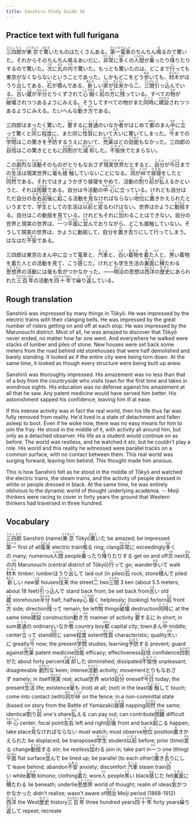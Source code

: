 ```yaml
---
title: Sanshiro Study Guide 16
---
```


## Practice text with full furigana

<p>
<ruby><rb>三四郎</rb><rt>さんしろう</rt></ruby>が<ruby><rb>東京</rb><rt>とうきょう</rt></ruby>で<ruby><rb>驚</rb><rt>おどろ</rt></ruby>いたものはたくさんある。<ruby><rb>第一</rb><rt>だいいち</rt></ruby><ruby><rb>電車</rb><rt>でんしゃ</rt></ruby>のちんちん<ruby><rb>鳴</rb><rt>な</rt></ruby>るので驚いた。それからそのちんちん鳴るあいだに、<ruby><rb>非常</rb><rt>ひじょう</rt></ruby>に<ruby><rb>多</rb><rt>おお</rt></ruby>くの<ruby><rb>人間</rb><rt>にんげん</rt></ruby>が<ruby><rb>乗</rb><rt>の</rt></ruby>ったり<ruby><rb>降</rb><rt>お</rt></ruby>りたりするので驚いた。<ruby><rb>次</rb><rt>つぎ</rt></ruby>に<ruby><rb>丸</rb><rt>まる</rt></ruby>の<ruby><rb>内</rb><rt>うち</rt></ruby>で驚いた。もっとも驚いたのは、どこまで<ruby><rb>行</rb><rt>い</rt></ruby>っても東京がなくならないということであった。しかもどこをどう<ruby><rb>歩</rb><rt>ある</rt></ruby>いても、<ruby><rb>材木</rb><rt>ざいもく</rt></ruby>がほうり<ruby><rb>出</rb><rt>だ</rt></ruby>してある、<ruby><rb>石</rb><rt>いし</rt></ruby>が<ruby><rb>積</rb><rt>つ</rt></ruby>んである、<ruby><rb>新</rb><rt>あたら</rt></ruby>しい<ruby><rb>家</rb><rt>いえ</rt></ruby>が<ruby><rb>往来</rb><rt>おうらい</rt></ruby>から<ruby><rb>二</rb><rt>に</rt></ruby>、<ruby><rb>三間</rb><rt>さんげん</rt></ruby><ruby><rb>引</rb><rt>ひ</rt></ruby>っ<ruby><rb>込</rb><rt>こ</rt></ruby>んでいる、<ruby><rb>古</rb><rt>ふる</rt></ruby>い<ruby><rb>蔵</rb><rt>くら</rt></ruby>が<ruby><rb>半分</rb><rt>はんぶん</rt></ruby>とりくずされて<ruby><rb>心細</rb><rt>こころぼそ</rt></ruby>く<ruby><rb>前</rb><rt>まえ</rt></ruby>の<ruby><rb>方</rb><rt>ほう</rt></ruby>に<ruby><rb>残</rb><rt>のこ</rt></ruby>っている。すべての<ruby><rb>物</rb><rt>もの</rt></ruby>が<ruby><rb>破壊</rb><rt>はかい</rt></ruby>されつつあるようにみえる。そうしてすべての物がまた<ruby><rb>同時</rb><rt>どうじ</rt></ruby>に<ruby><rb>建設</rb><rt>けんせつ</rt></ruby>されつつあるようにみえる。たいへんな<ruby><rb>動</rb><rt>うご</rt></ruby>き<ruby><rb>方</rb><rt>かた</rt></ruby>である。
</p>

<p>
三四郎はまったく驚いた。<ruby><rb>要</rb><rt>よう</rt></ruby>するに<ruby><rb>普通</rb><rt>ふつう</rt></ruby>のいなか<ruby><rb>者</rb><rt>もの</rt></ruby>がはじめて<ruby><rb>都</rb><rt>みやこ</rt></ruby>のまん<ruby><rb>中</rb><rt>なか</rt></ruby>に<ruby><rb>立</rb><rt>た</rt></ruby>って驚くと<ruby><rb>同</rb><rt>おな</rt></ruby>じ<ruby><rb>程度</rb><rt>ていど</rt></ruby>に、また同じ<ruby><rb>性質</rb><rt>せいしつ</rt></ruby>において<ruby><rb>大</rb><rt>おお</rt></ruby>いに驚いてしまった。<ruby><rb>今</rb><rt>いま</rt></ruby>までの<ruby><rb>学問</rb><rt>がくもん</rt></ruby>はこの驚きを<ruby><rb>予防</rb><rt>よぼう</rt></ruby>するうえにおいて、<ruby><rb>売薬</rb><rt>ばいやく</rt></ruby>ほどの<ruby><rb>効能</rb><rt>こうのう</rt></ruby>もなかった。三四郎の<ruby><rb>自信</rb><rt>じしん</rt></ruby>はこの驚きとともに<ruby><rb>四割</rb><rt>よんわり</rt></ruby>がた<ruby><rb>減却</rb><rt>げんきゃく</rt></ruby>した。<ruby><rb>不愉快</rb><rt>ふゆかい</rt></ruby>でたまらない。
</p>

<p>
この<ruby><rb>劇烈</rb><rt>げきれつ</rt></ruby>な<ruby><rb>活動</rb><rt>かつどう</rt></ruby>そのものがとりもなおさず<ruby><rb>現実</rb><rt>げんじつ</rt></ruby><ruby><rb>世界</rb><rt>せかい</rt></ruby>だとすると、<ruby><rb>自分</rb><rt>じぶん</rt></ruby>が<ruby><rb>今日</rb><rt>こんにち</rt></ruby>までの<ruby><rb>生活</rb><rt>せいかつ</rt></ruby>は現実世界に<ruby><rb>毫</rb><rt>ごう</rt></ruby>も<ruby><rb>接触</rb><rt>せっしょく</rt></ruby>していないことになる。<ruby><rb>洞</rb><rt>ほら</rt></ruby>が<ruby><rb>峠</rb><rt>とうげ</rt></ruby>で<ruby><rb>昼寝</rb><rt>ひるね</rt></ruby>をしたと<ruby><rb>同然</rb><rt>どうぜん</rt></ruby>である。それではきょうかぎり昼寝をやめて、活動の<ruby><rb>割</rb><rt>わ</rt></ruby>り<ruby><rb>前</rb><rt>まえ</rt></ruby>が<ruby><rb>払</rb><rt>はら</rt></ruby>えるかというと、それは<ruby><rb>困難</rb><rt>こんなん</rt></ruby>である。自分は今活動の<ruby><rb>中心</rb><rt>ちゅうしん</rt></ruby>に立っている。けれども自分はただ自分の<ruby><rb>左右</rb><rt>さゆう</rt></ruby><ruby><rb>前後</rb><rt>ぜんご</rt></ruby>に<ruby><rb>起</rb><rt>お</rt></ruby>こる活動を<ruby><rb>見</rb><rt>み</rt></ruby>なければならない<ruby><rb>地位</rb><rt>ちい</rt></ruby>に<ruby><rb>置</rb><rt>お</rt></ruby>きかえられたというまでで、<ruby><rb>学生</rb><rt>がくせい</rt></ruby>としての生活は<ruby><rb>以前</rb><rt>いぜん</rt></ruby>と<ruby><rb>変</rb><rt>かわ</rt></ruby>るわけはない。世界はかように<ruby><rb>動揺</rb><rt>どうよう</rt></ruby>する。自分はこの動揺を見ている。けれどもそれに<ruby><rb>加</rb><rt>くわ</rt></ruby>わることはできない。自分の世界と現実の世界は、<ruby><rb>一</rb><rt>ひと</rt></ruby>つ<ruby><rb>平面</rb><rt>へいめん</rt></ruby>に<ruby><rb>並</rb><rt>なら</rt></ruby>んでおりながら、どこも接触していない。そうして現実の世界は、かように動揺して、自分を<ruby><rb>置</rb><rt>お</rt></ruby>き<ruby><rb>去</rb><rt>ざ</rt></ruby>りにして行ってしまう。はなはだ<ruby><rb>不安</rb><rt>ふあん</rt></ruby>である。
</p>

<p>
三四郎は東京のまん中に立って電車と、<ruby><rb>汽車</rb><rt>きしゃ</rt></ruby>と、<ruby><rb>白</rb><rt>しろ</rt></ruby>い<ruby><rb>着物</rb><rt>きもの</rt></ruby>を<ruby><rb>着</rb><rt>き</rt></ruby>た<ruby><rb>人</rb><rt>ひと</rt></ruby>と、<ruby><rb>黒</rb><rt>くろ</rt></ruby>い着物を着た人との活動を見て、こう<ruby><rb>感</rb><rt>かん</rt></ruby>じた。けれども学生生活の<ruby><rb>裏面</rb><rt>りめん</rt></ruby>に<ruby><rb>横</rb><rt>よこ</rt></ruby>たわる<ruby><rb>思想界</rb><rt>しそうかい</rt></ruby>の活動には毫も<ruby><rb>気</rb><rt>き</rt></ruby>がつかなかった。――<ruby><rb>明治</rb><rt>めいじ</rt></ruby>の思想は<ruby><rb>西洋</rb><rt>せいよう</rt></ruby>の<ruby><rb>歴史</rb><rt>れきし</rt></ruby>にあらわれた<ruby><rb>三百年</rb><rt>さんびゃくねん</rt></ruby>の活動を<ruby><rb>四十年</rb><rt>よんじゅうねん</rt></ruby>で<ruby><rb>繰</rb><rt>く</rt></ruby>り<ruby><rb>返</rb><rt>かえ</rt></ruby>している。
</p>


## Rough translation

Sanshirō was impressed by many things in Tōkyō. He was impressed by the electric trains with their clanging bells. He was impressed by the great number of riders getting on and off at each stop. He was impressed by the Marunouchi district. Most of all, he was amazed to discover that Tōkyō never ended, no matter how far one went. And everywhere he walked were stacks of lumber and piles of stone. New houses were set back some meters from the road behind old storehouses that were half demolished and barely standing. It looked as if the entire city were being torn down. At the same time, it looked as though every structure were being built up anew.

Sanshirō was thoroughly impressed. His amazement was no less than that of a boy from the countryside who visits town for the first time and takes in wondrous sights. His education was no defense against his amazement at all that he saw. Any patent medicine would have served him better. His astonishment sapped his confidence, leaving him ill at ease.

If this intense activity was in fact the real world, then his life thus far was fully removed from reality. He'd lived in a state of detachment and fallen asleep to boot. Even if he woke now, there was no easy means for him to join the fray. He stood in the middle of it, with activity all around him, but only as a detached observer. His life as a student would continue on as before. The world was restless, and he watched it stir, but he couldn't play a role. His world and this reality he witnessed were parallel tracks on a common surface, with no contact between them. This real world was surging forward, leaving him behind. This thought made him anxious.

This is how Sanshirō felt as he stood in the middle of Tōkyō and watched the electric trains, the steam trains, and the activity of people dressed in white or people dressed in black. At the same time, he was entirely oblivious to the dynamic world of thought underlying academia. -- Meiji thinkers were racing to cover in forty years the ground that Western thinkers had traversed in three hundred. 


## Vocabulary

<p>
<span class="vocabstudy"><ruby><rb>三四郎</rb><rt>さんしろう</rt></ruby>&nbsp;Sanshirō (name)</span><span class="vocabstudy"><ruby><rb>東京</rb><rt>とうきょう</rt></ruby>&nbsp;Tōkyō</span><span class="vocabstudy"><ruby><rb>驚</rb><rt>おどろ</rt></ruby>いた&nbsp;be amazed; be impressed</span><span class="vocabstudy"><ruby><rb>第一</rb><rt>だいいち</rt></ruby>&nbsp;first of all</span><span class="vocabstudy"><ruby><rb>電車</rb><rt>でんしゃ</rt></ruby>&nbsp;electric train</span><span class="vocabstudy"><ruby><rb>鳴</rb><rt>な</rt></ruby>る&nbsp;ring; clang</span><span class="vocabstudy"><ruby><rb>非常</rb><rt>ひじょう</rt></ruby>に&nbsp;exceedingly</span><span class="vocabstudy"><ruby><rb>多</rb><rt>おお</rt></ruby>くの&nbsp;many; numerous</span><span class="vocabstudy"><ruby><rb>人間</rb><rt>にんげん</rt></ruby>&nbsp;people</span><span class="vocabstudy"><ruby><rb>乗</rb><rt>の</rt></ruby>ったり<ruby><rb>降</rb><rt>お</rt></ruby>りたりする&nbsp;get on and off</span><span class="vocabstudy"><ruby><rb>次</rb><rt>つぎ</rt></ruby>&nbsp;next</span><span class="vocabstudy"><ruby><rb>丸</rb><rt>まる</rt></ruby>の<ruby><rb>内</rb><rt>うち</rt></ruby>&nbsp;Marunouchi (central district of Tōkyō)</span><span class="vocabstudy"><ruby><rb>行</rb><rt>い</rt></ruby>って&nbsp;go; wander</span><span class="vocabstudy"><ruby><rb>歩</rb><rt>ある</rt></ruby>いて&nbsp;walk</span><span class="vocabstudy"><ruby><rb>材木</rb><rt>ざいもく</rt></ruby>&nbsp;timber; lumber</span><span class="vocabstudy">ほうり<ruby><rb>出</rb><rt>だ</rt></ruby>して&nbsp;laid out (in piles)</span><span class="vocabstudy"><ruby><rb>石</rb><rt>いし</rt></ruby>&nbsp;rock; stone</span><span class="vocabstudy"><ruby><rb>積</rb><rt>つ</rt></ruby>んで&nbsp;piled</span><span class="vocabstudy"><ruby><rb>新</rb><rt>あたら</rt></ruby>しい&nbsp;new</span><span class="vocabstudy"><ruby><rb>家</rb><rt>いえ</rt></ruby>&nbsp;houses</span><span class="vocabstudy"><ruby><rb>往来</rb><rt>おうらい</rt></ruby>&nbsp;the street</span><span class="vocabstudy"><ruby><rb>二</rb><rt>に</rt></ruby>&nbsp;two</span><span class="vocabstudy"><ruby><rb>三間</rb><rt>さんげん</rt></ruby>&nbsp;3 ken (about 5.5 meters; about 18 feet)</span><span class="vocabstudy"><ruby><rb>引</rb><rt>ひ</rt></ruby>っ<ruby><rb>込</rb><rt>こ</rt></ruby>んで&nbsp;stand back from; be set back from</span><span class="vocabstudy"><ruby><rb>古</rb><rt>ふる</rt></ruby>い&nbsp;old</span><span class="vocabstudy"><ruby><rb>蔵</rb><rt>くら</rt></ruby>&nbsp;storehouse</span><span class="vocabstudy"><ruby><rb>半分</rb><rt>はんぶん</rt></ruby>&nbsp;half; halfway</span><span class="vocabstudy"><ruby><rb>心細</rb><rt>こころぼそ</rt></ruby>く&nbsp;helplessly; (looking) forlorn</span><span class="vocabstudy"><ruby><rb>前</rb><rt>まえ</rt></ruby>&nbsp;front</span><span class="vocabstudy"><ruby><rb>方</rb><rt>ほう</rt></ruby>&nbsp;side; direction</span><span class="vocabstudy"><ruby><rb>残</rb><rt>のこ</rt></ruby>って&nbsp;remain; be left</span><span class="vocabstudy"><ruby><rb>物</rb><rt>もの</rt></ruby>&nbsp;things</span><span class="vocabstudy"><ruby><rb>破壊</rb><rt>はかい</rt></ruby>&nbsp;destruction</span><span class="vocabstudy"><ruby><rb>同時</rb><rt>どうじ</rt></ruby>に&nbsp;at the same time</span><span class="vocabstudy"><ruby><rb>建設</rb><rt>けんせつ</rt></ruby>&nbsp;construction</span><span class="vocabstudy"><ruby><rb>動</rb><rt>うご</rt></ruby>き<ruby><rb>方</rb><rt>かた</rt></ruby>&nbsp;manner of activity</span>
<span class="vocabstudy"><ruby><rb>要</rb><rt>よう</rt></ruby>するに&nbsp;in short; in sum</span><span class="vocabstudy"><ruby><rb>普通</rb><rt>ふつう</rt></ruby>の&nbsp;ordinary</span><span class="vocabstudy">いなか<ruby><rb>者</rb><rt>もの</rt></ruby>&nbsp;country boy</span><span class="vocabstudy"><ruby><rb>都</rb><rt>みやこ</rt></ruby>&nbsp;capital city; town</span><span class="vocabstudy">まん<ruby><rb>中</rb><rt>なか</rt></ruby>&nbsp;middle; center</span><span class="vocabstudy"><ruby><rb>立</rb><rt>た</rt></ruby>って&nbsp;stand</span><span class="vocabstudy"><ruby><rb>同</rb><rt>おな</rt></ruby>じ&nbsp;same</span><span class="vocabstudy"><ruby><rb>程度</rb><rt>ていど</rt></ruby>&nbsp;extent</span><span class="vocabstudy"><ruby><rb>性質</rb><rt>せいしつ</rt></ruby>&nbsp;characteristic; quality</span><span class="vocabstudy"><ruby><rb>大</rb><rt>おお</rt></ruby>いに&nbsp;greatly</span><span class="vocabstudy"><ruby><rb>今</rb><rt>いま</rt></ruby>&nbsp;now; the present</span><span class="vocabstudy"><ruby><rb>学問</rb><rt>がくもん</rt></ruby>&nbsp;studies; learning</span><span class="vocabstudy"><ruby><rb>予防</rb><rt>よぼう</rt></ruby>する&nbsp;prevent; guard against</span><span class="vocabstudy"><ruby><rb>売薬</rb><rt>ばいやく</rt></ruby>&nbsp;patent medicine</span><span class="vocabstudy"><ruby><rb>効能</rb><rt>こうのう</rt></ruby>&nbsp;efficacy; effectiveness</span><span class="vocabstudy"><ruby><rb>自信</rb><rt>じしん</rt></ruby>&nbsp;confidence</span><span class="vocabstudy"><ruby><rb>四割</rb><rt>よんわり</rt></ruby>がた&nbsp;about forty percent</span><span class="vocabstudy"><ruby><rb>減却</rb><rt>げんきゃく</rt></ruby>した&nbsp;diminished; dissipated</span><span class="vocabstudy"><ruby><rb>不愉快</rb><rt>ふゆかい</rt></ruby>&nbsp;unpleasant; disagreeable</span>
<span class="vocabstudy"><ruby><rb>劇烈</rb><rt>げきれつ</rt></ruby>な&nbsp;keen; intense</span><span class="vocabstudy"><ruby><rb>活動</rb><rt>かつどう</rt></ruby>&nbsp;activity; movement</span><span class="vocabstudy">とりもなおさず&nbsp;namely; in itself</span><span class="vocabstudy"><ruby><rb>現実</rb><rt>げんじつ</rt></ruby>&nbsp;real; actual</span><span class="vocabstudy"><ruby><rb>世界</rb><rt>せかい</rt></ruby>&nbsp;world</span><span class="vocabstudy"><ruby><rb>自分</rb><rt>じぶん</rt></ruby>&nbsp;oneself</span><span class="vocabstudy"><ruby><rb>今日</rb><rt>こんにち</rt></ruby>&nbsp;today; the present</span><span class="vocabstudy"><ruby><rb>生活</rb><rt>せいかつ</rt></ruby>&nbsp;life; existence</span><span class="vocabstudy"><ruby><rb>毫</rb><rt>ごう</rt></ruby>も&nbsp;(not) at all; (not) in the least</span><span class="vocabstudy"><ruby><rb>接触</rb><rt>せっしょく</rt></ruby>して&nbsp;touch; come into contact (with)</span><span class="vocabstudy"><ruby><rb>洞</rb><rt>ほら</rt></ruby>が<ruby><rb>峠</rb><rt>とうげ</rt></ruby>&nbsp;on the fence; in a non-committal state (based on story from the Battle of Yamazaki)</span><span class="vocabstudy"><ruby><rb>昼寝</rb><rt>ひるね</rt></ruby>&nbsp;napping</span><span class="vocabstudy"><ruby><rb>同然</rb><rt>どうぜん</rt></ruby>&nbsp;the same; identical</span><span class="vocabstudy"><ruby><rb>割</rb><rt>わ</rt></ruby>り<ruby><rb>前</rb><rt>まえ</rt></ruby>&nbsp;one's share</span><span class="vocabstudy"><ruby><rb>払</rb><rt>はら</rt></ruby>える&nbsp;can pay out; can contribute</span><span class="vocabstudy"><ruby><rb>困難</rb><rt>こんなん</rt></ruby>&nbsp;difficult</span><span class="vocabstudy"><ruby><rb>中心</rb><rt>ちゅうしん</rt></ruby>&nbsp;center; focal point</span><span class="vocabstudy"><ruby><rb>左右</rb><rt>さゆう</rt></ruby>&nbsp;left and right</span><span class="vocabstudy"><ruby><rb>前後</rb><rt>ぜんご</rt></ruby>&nbsp;front and back</span><span class="vocabstudy"><ruby><rb>起</rb><rt>お</rt></ruby>こる&nbsp;happen; take place</span><span class="vocabstudy"><ruby><rb>見</rb><rt>み</rt></ruby>なければならない&nbsp;must watch; must observe</span><span class="vocabstudy"><ruby><rb>地位</rb><rt>ちい</rt></ruby>&nbsp;position</span><span class="vocabstudy"><ruby><rb>置</rb><rt>お</rt></ruby>きかえられた&nbsp;be displaced; be transposed</span><span class="vocabstudy"><ruby><rb>学生</rb><rt>がくせい</rt></ruby>&nbsp;student</span><span class="vocabstudy"><ruby><rb>以前</rb><rt>いぜん</rt></ruby>&nbsp;before; prior (time)</span><span class="vocabstudy"><ruby><rb>変</rb><rt>かわ</rt></ruby>る&nbsp;change</span><span class="vocabstudy"><ruby><rb>動揺</rb><rt>どうよう</rt></ruby>する&nbsp;stir; be restless</span><span class="vocabstudy"><ruby><rb>加</rb><rt>くわ</rt></ruby>わる&nbsp;join in; take part in</span><span class="vocabstudy"><ruby><rb>一</rb><rt>ひと</rt></ruby>つ&nbsp;one (thing)</span><span class="vocabstudy"><ruby><rb>平面</rb><rt>へいめん</rt></ruby>&nbsp;flat surface</span><span class="vocabstudy"><ruby><rb>並</rb><rt>なら</rt></ruby>んで&nbsp;be lined up; be parallel (to each other)</span><span class="vocabstudy"><ruby><rb>置</rb><rt>お</rt></ruby>き<ruby><rb>去</rb><rt>ざ</rt></ruby>りにして&nbsp;leave behind; abandon</span><span class="vocabstudy"><ruby><rb>不安</rb><rt>ふあん</rt></ruby>&nbsp;anxiety; discomfort</span>
<span class="vocabstudy"><ruby><rb>汽車</rb><rt>きしゃ</rt></ruby>&nbsp;steam train</span><span class="vocabstudy"><ruby><rb>白</rb><rt>しろ</rt></ruby>い&nbsp;white</span><span class="vocabstudy"><ruby><rb>着物</rb><rt>きもの</rt></ruby>&nbsp;kimono; clothing</span><span class="vocabstudy"><ruby><rb>着</rb><rt>き</rt></ruby>た&nbsp;wore</span><span class="vocabstudy"><ruby><rb>人</rb><rt>ひと</rt></ruby>&nbsp;people</span><span class="vocabstudy"><ruby><rb>黒</rb><rt>くろ</rt></ruby>い&nbsp;black</span><span class="vocabstudy"><ruby><rb>感</rb><rt>かん</rt></ruby>じた&nbsp;felt</span><span class="vocabstudy"><ruby><rb>裏面</rb><rt>りめん</rt></ruby>に<ruby><rb>横</rb><rt>よこ</rt></ruby>たわる&nbsp;lie beneath; underlie</span><span class="vocabstudy"><ruby><rb>思想界</rb><rt>しそうかい</rt></ruby>&nbsp;world of thought; realm of ideas</span><span class="vocabstudy"><ruby><rb>気</rb><rt>き</rt></ruby>がつかなかった&nbsp;didn't realize; wasn't aware of</span><span class="vocabstudy"><ruby><rb>明治</rb><rt>めいじ</rt></ruby>&nbsp;Meiji period (1868-1912)</span><span class="vocabstudy"><ruby><rb>西洋</rb><rt>せいよう</rt></ruby>&nbsp;the West</span><span class="vocabstudy"><ruby><rb>歴史</rb><rt>れきし</rt></ruby>&nbsp;history</span><span class="vocabstudy"><ruby><rb>三百年</rb><rt>さんびゃくねん</rt></ruby>&nbsp;three hundred years</span><span class="vocabstudy"><ruby><rb>四十年</rb><rt>よんじゅうねん</rt></ruby>&nbsp;forty years</span><span class="vocabstudy"><ruby><rb>繰</rb><rt>く</rt></ruby>り<ruby><rb>返</rb><rt>かえ</rt></ruby>して&nbsp;repeat; recreate</span>
</p>
